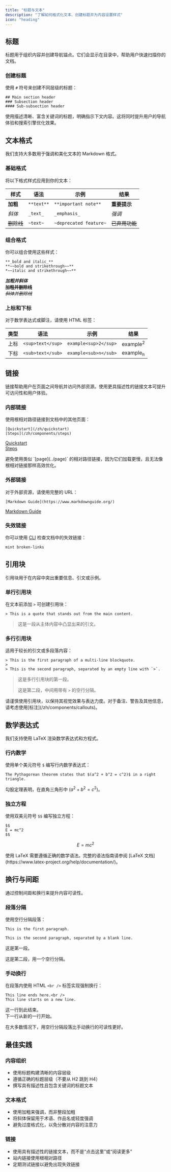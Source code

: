 ```yaml
---
title: "标题与文本"
description: "了解如何格式化文本、创建标题并为内容设置样式"
icon: "heading"
---
```


## 标题

标题用于组织内容并创建导航锚点。它们会显示在目录中，帮助用户快速扫描你的文档。

### 创建标题

使用 `#` 符号来创建不同层级的标题：

```mdx
## Main section header
### Subsection header
#### Sub-subsection header
```

<Tip>
  使用描述清晰、富含关键词的标题，明确指示下文内容。这将同时提升用户的导航体验和搜索引擎优化效果。
</Tip>

## 文本格式

我们支持大多数用于强调和美化文本的 Markdown 格式。

### 基础格式

将以下格式样式应用到你的文本：

| 样式 | 语法 | 示例 | 结果 |
|-------|--------|---------|--------|
| **加粗** | `**text**` | `**important note**` | **重要提示** |
| *斜体* | `_text_` | `_emphasis_` | *强调* |
| ~~删除线~~ | `~text~` | `~deprecated feature~` | ~~已弃用功能~~ |

### 组合格式

你可以组合使用这些样式：

```mdx
**_bold and italic_**
**~~bold and strikethrough~~**
*~~italic and strikethrough~~**
```

**_加粗并斜体_**<br />
**~~加粗并删除线~~**<br />
*~~斜体并删除线~~*

### 上标和下标

对于数学表达式或脚注，请使用 HTML 标签：

| 类型 | 语法 | 示例 | 结果 |
|------|--------|---------|--------|
| 上标 | `<sup>text</sup>` | `example<sup>2</sup>` | example<sup>2</sup> |
| 下标 | `<sub>text</sub>` | `example<sub>n</sub>` | example<sub>n</sub> |

## 链接

链接帮助用户在页面之间导航并访问外部资源。使用更具描述性的链接文本可提升可访问性和用户体验。

### 内部链接

使用根相对路径链接到文档中的其他页面：

```mdx
[Quickstart](/zh/quickstart)
[Steps](/zh/components/steps)
```

[Quickstart](/zh/quickstart)<br />
[Steps](/zh/components/steps)

<Note>
  避免使用类似 `[page](../page)` 的相对路径链接，因为它们加载更慢，且无法像根相对链接那样高效优化。
</Note>

### 外部链接

对于外部资源，请使用完整的 URL：

```mdx
[Markdown Guide](https://www.markdownguide.org/)
```

[Markdown Guide](https://www.markdownguide.org/)

### 失效链接

你可以使用 [CLI](/zh/installation) 检查文档中的失效链接：

```bash
mint broken-links
```

## 引用块

引用块用于在内容中突出重要信息、引文或示例。

### 单行引用块

在文本前添加 `>` 可创建引用块：

```mdx
> This is a quote that stands out from the main content.
```

> 这是一段从主体内容中凸显出来的引文。

### 多行引用块

适用于较长的引文或多段落内容：

```mdx
> This is the first paragraph of a multi-line blockquote.
>
> This is the second paragraph, separated by an empty line with `>`.
```

> 这是多行引用块的第一段。
>
> 这是第二段，中间用带有 `>` 的空行分隔。

<Tip>
  请谨慎使用引用块，以保持其视觉效果与表达力度。对于备注、警告及其他信息，请考虑使用[标注](/zh/components/callouts)。
</Tip>

## 数学表达式

我们支持使用 LaTeX 渲染数学表达式和方程式。

### 行内数学

使用单个美元符号 `$` 编写行内数学表达式：

```mdx
The Pythagorean theorem states that $(a^2 + b^2 = c^2)$ in a right triangle.
```

勾股定理表明，在直角三角形中 $(a^2 + b^2 = c^2)$。

### 独立方程

使用双美元符号 `$$` 编写独立方程：

```mdx
$$
E = mc^2
$$
```

$$
E = mc^2
$$

<Info>
  使用 LaTeX 需要遵循正确的数学语法。完整的语法指南请参阅 [LaTeX 文档](https://www.latex-project.org/help/documentation/)。
</Info>

## 换行与间距

通过控制间距和换行来提升内容可读性。

### 段落分隔

使用空行分隔段落：

```mdx
This is the first paragraph.

This is the second paragraph, separated by a blank line.
```

这是第一段。

这是第二段，用一个空行分隔。

### 手动换行

在段落内使用 HTML `<br />` 标签实现强制换行：

```mdx
This line ends here.<br />
This line starts on a new line.
```

这一行到此结束。<br />
下一行从新的一行开始。

<Tip>
  在大多数情况下，用空行分隔段落比手动换行的可读性更好。
</Tip>

## 最佳实践

### 内容组织
- 使用标题构建清晰的内容层级
- 遵循正确的标题层级（不要从 H2 跳到 H4）
- 撰写具有描述性且包含关键词的标题文本

### 文本格式
- 使用加粗来强调，而非整段加粗
- 将斜体保留用于术语、作品名或轻度强调
- 避免过度格式化，以免分散对内容的注意力

### 链接
- 使用具有描述性的链接文本，而不是“点击这里”或“阅读更多”
- 站内链接使用根相对路径
- 定期测试链接以避免出现失效链接
